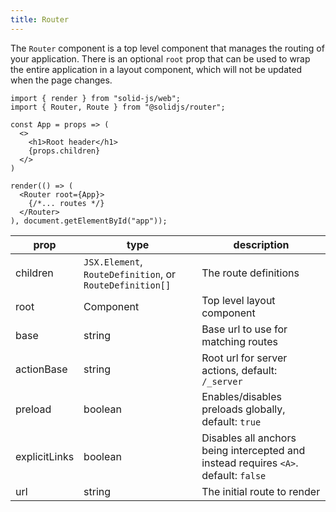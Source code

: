 ```yaml
---
title: Router
---
```


The `Router` component is a top level component that manages the routing of your application.
There is an optional `root` prop that can be used to wrap the entire application in a layout component, which will not be updated when the page changes.

```tsx
import { render } from "solid-js/web";
import { Router, Route } from "@solidjs/router";

const App = props => (
  <>
    <h1>Root header</h1>
    {props.children}
  </>
)

render(() => (
  <Router root={App}>
    {/*... routes */}
  </Router>
), document.getElementById("app"));
```

| prop          | type                                                     | description                                                                         |
| ------------- | -------------------------------------------------------- | ----------------------------------------------------------------------------------- |
| children      | `JSX.Element`, `RouteDefinition`, or `RouteDefinition[]` | The route definitions                                                               |
| root          | Component                                                | Top level layout component                                                          |
| base          | string                                                   | Base url to use for matching routes                                                 |
| actionBase    | string                                                   | Root url for server actions, default: `/_server`                                    |
| preload       | boolean                                                  | Enables/disables preloads globally, default: `true`                                 |
| explicitLinks | boolean                                                  | Disables all anchors being intercepted and instead requires `<A>`. default: `false` |
| url           | string                                                   | The initial route to render                                                         |
